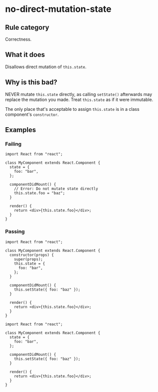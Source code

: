 # no-direct-mutation-state

## Rule category

Correctness.

## What it does

Disallows direct mutation of `this.state`.

## Why is this bad?

NEVER mutate `this.state` directly, as calling `setState()` afterwards may replace the mutation you made. Treat `this.state` as if it were immutable.

The only place that's acceptable to assign `this.state` is in a class component's `constructor`.

## Examples

### Failing

```tsx {10}
import React from "react";

class MyComponent extends React.Component {
  state = {
    foo: "bar",
  };

  componentDidMount() {
    // Error: Do not mutate state directly
    this.state.foo = "baz";
  }

  render() {
    return <div>{this.state.foo}</div>;
  }
}
```

### Passing

```tsx
import React from "react";

class MyComponent extends React.Component {
  constructor(props) {
    super(props);
    this.state = {
      foo: "bar",
    };
  }

  componentDidMount() {
    this.setState({ foo: "baz" });
  }

  render() {
    return <div>{this.state.foo}</div>;
  }
}
```

```tsx
import React from "react";

class MyComponent extends React.Component {
  state = {
    foo: "bar",
  };

  componentDidMount() {
    this.setState({ foo: "baz" });
  }

  render() {
    return <div>{this.state.foo}</div>;
  }
}
```
